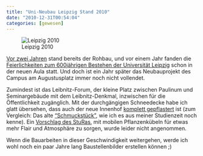```yaml
---
title: "Uni-Neubau Leipzig Stand 2010"
date: "2010-12-31T00:54:04"
categories: [gewesen]
---
```


![Leipzig 2010](/blog/wp-content/uploads/2010/12/leipzig2010.jpg)

[Vor zwei Jahren](/blog/2008/12/22/leipzig-weihnachten-2008/) stand bereits der Rohbau, und vor einem Jahr fanden die [Feierlichkeiten zum 600jährigen Bestehen der Universität Leipzig](http://www.zv.uni-leipzig.de/service/presse/pressemeldungen.html?ifab_modus=detail&ifab_id=3587) schon in der neuen Aula statt. Und doch ist ein Jahr später das Neubauprojekt des Campus am Augustusplatz immer noch nicht vollendet.

Zumindest ist das Leibnitz-Forum, der kleine Platz zwischen Paulinum und Seminargebäude mit dem Leibnitz-Denkmal, inzwischen für die Öffentlichkeit zugänglich. Mit der durchgängigen Schneedecke habe ich glatt übersehen, dass auch der neue Innenhof [komplett gepflastert](http://www.zv.uni-leipzig.de/fileadmin/user_upload/UniStadt/allgemein/bilder/Baugeschehen/historie/gallerie_neu/campus_forum_komplett_800.JPG) ist (zum Vergleich: Das alte ["Schmuckstück"](http://www.zv.uni-leipzig.de/fileadmin/user_upload/UniStadt/allgemein/bilder/Baugeschehen/historie/gallerie_neu/innenhof_ddr_800.jpg), wie ich es aus meiner Studienzeit noch kenne). Ein [Vorschlag des StuRas](http://www.stura.uni-leipzig.de/news-einzel/datum/2010/08/04/campus-augustusplatz-bleibt-graue-betonwueste/), mit mobilen Pflanzenkübeln für etwas mehr Flair und Atmosphäre zu sorgen, wurde leider nicht angenommen.

Wenn die Bauarbeiten in dieser Geschwindigkeit weitergehen, werde ich wohl noch ein paar Jahre lang Baustellenbilder erstellen können ;)
